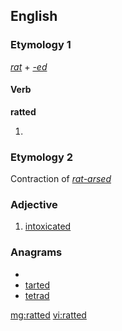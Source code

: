 ==English==

===Etymology 1===
''[[rat#Verb|rat]]'' + ''[[-ed]]''

====Verb====
'''ratted'''

# {{past of|rat}}

===Etymology 2===
Contraction of ''[[rat-arsed]]''

===Adjective===
{{en-adj}}

# {{British|slang}} [[intoxicated]]

===Anagrams===
* {{alphagram|adertt}}
* [[tarted#English|tarted]]
* [[tetrad#English|tetrad]]

[[mg:ratted]]
[[vi:ratted]]
